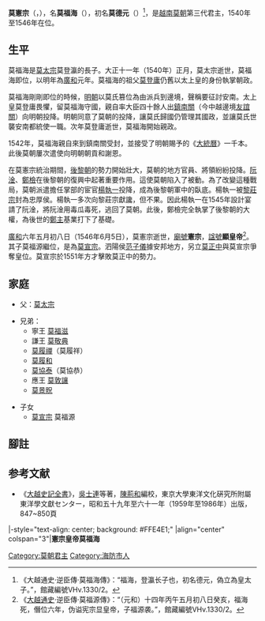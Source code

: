 {{越南君主
| 名稱=莫憲宗
| 圖像=
| 說明=
| 國號=[[大越|大越]]
| 朝代=[[莫朝|莫朝]]
| 時代=[[南北朝_(越南)|南北朝]]
| 在位=1540年—1546年
| 前任=[[莫太宗|莫太宗]]
| 繼任=[[莫宣宗|莫宣宗]]
| 年號=[[廣和|廣和]]
| 姓名=莫福海
| 字=
| 尊號=
| 其他稱銜=安南都統使（明朝封）
| 別名=
| 出生=？
| 出生地=
| 逝世=1546年
| 逝世地=
| 廟號=憲宗
| 諡號=顯皇帝
| 陵墓=
| 父=[[莫太宗|莫太宗]]
| 母=范氏
| 后=[[莫憲宗皇后|某氏]]
|}}
'''莫憲宗'''（{{vie|v='''Mạc Hiến Tông'''|hn=莫憲宗}}，{{bd|？||1546年|6月5日|CatIdx=M莫}}），名'''莫福海'''（{{vie|v='''Mạc Phúc Hải'''|hn=莫福海}}），初名'''莫德元'''（{{vie|v='''Mạc Đức Nguyên'''|hn=莫德元}}）<ref>《大越通史·逆臣傳·莫福海傳》：“福海，登瀛长子也，初名德元，偽立為皇太子。”，館藏編號VHv.1330/2。</ref>，是[[越南|越南]][[莫朝|莫朝]]第三代君主，1540年至1546年在位。

==生平==
莫福海是[[莫太宗|莫太宗]]莫登瀛的長子。大正十一年（1540年）正月，莫太宗逝世，莫福海即位，以明年為[[廣和|廣和]]元年。莫福海的祖父[[莫登庸|莫登庸]]仍舊以太上皇的身份執掌朝政。

莫福海剛剛即位的時候，[[明朝|明朝]]以莫氏篡位為由派兵到邊境，聲稱要征討安南。太上皇莫登庸畏懼，留莫福海守國，親自率大臣四十餘人出[[鎮南關|鎮南關]]（今中越邊境[[友誼關|友誼關]]）向明朝投降。明朝同意了莫朝的投降，讓莫氏歸國仍管理其國政，並讓莫氏世襲安南都統使一職。次年莫登庸逝世，莫福海開始親政。

1542年，莫福海親自來到鎮南關受封，並接受了明朝賜予的《[[大統曆|大統曆]]》一千本。此後莫朝屢次遣使向明朝朝貢和謝恩。

在莫憲宗統治期間，[[後黎朝|後黎朝]]的勢力開始壯大，莫朝的地方官員、將領紛紛投降。[[阮淦|阮淦]]、[[鄭檢|鄭檢]]在後黎朝的復興中起著重要作用。這使莫朝陷入了被動。為了改變這種戰局，莫朝派遣擔任掌部的宦官[[楊執一|楊執一]]投降，成為後黎朝軍中的臥底。楊執一被[[黎莊宗|黎莊宗]]封為忠厚侯。楊執一多次向黎莊宗獻讒，但不果。因此楊執一在1545年設計宴請了阮淦，將阮淦用毒瓜毒死，逃回了莫朝。此後，鄭檢完全執掌了後黎朝的大權，為後世的[[鄭主|鄭主]]基業打下了基礎。

[[廣和|廣和]]六年五月初八日（1546年6月5日），莫憲宗逝世，[[廟號|廟號]]'''憲宗'''，[[諡號|諡號]]'''顯皇帝'''<ref name=dvts>《[[大越通史|大越通史]]·逆臣傳·莫福源傳》：“（元和）十四年丙午五月初八日癸亥，福海死，僭位六年，伪谥宪宗显皇帝，子福源袭。”，館藏編號VHv.1330/2。</ref>。其子莫福源繼位，是為[[莫宣宗|莫宣宗]]。泗陽侯[[范子儀|范子儀]]據安邦地方，另立[[莫正中|莫正中]]與莫宣宗爭奪皇位。莫宣宗於1551年方才擊敗莫正中的勢力。

==家庭==
*父：[[莫太宗|莫太宗]]

*兄弟：
**寧王 [[莫福滋|莫福滋]]
**謙王 [[莫敬典|莫敬典]]
**[[莫履禪|莫履禪]]（莫履祥）
**[[莫履和|莫履和]]
**[[莫協泰|莫協泰]]（莫協恭）
**應王 [[莫敦讓|莫敦讓]]
**[[莫景貺|莫景貺]]

*子女
**[[莫宣宗|莫宣宗]] 莫福源

==腳註==
{{reflist}}
==参考文献==
*《[[大越史記全書|大越史記全書]]》，[[吳士連|吳士連]]等著，[[陳荊和|陳荊和]]編校，東京大學東洋文化硏究所附屬東洋學文獻センター，昭和五十九年至六十一年（1959年至1986年）出版，847~850頁
{{start box}}
|-style="text-align: center; background: #FFE4E1;"
|align="center" colspan="3"|'''憲宗皇帝莫福海'''
{{s-before|[[莫太宗|莫太宗]]}}
{{s-title|[[越南君主列表#莫朝中半段時期（北朝）|大越國皇帝（北部）]]|1541年－1546年}}
{{s-after|[[莫宣宗|莫宣宗]]}}
{{s-before|[[莫太宗|莫太宗]]}}
{{s-title|[[越南君主列表#莫朝中半段時期（北朝）|莫朝君主]]|1541年－1546年}}
{{s-after|[[莫宣宗|莫宣宗]]}}
{{end box}}

{{莫朝君主}}

[[Category:莫朝君主|Category:莫朝君主]]
[[Category:海防市人|Category:海防市人]]